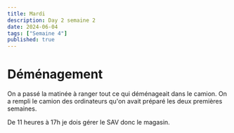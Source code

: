 ```yaml
---
title: Mardi
description: Day 2 semaine 2
date: 2024-06-04
tags: ["Semaine 4"]
published: true
---
```



# Déménagement

On a passé la matinée à ranger tout ce qui déménageait dans le camion.
On a rempli le camion des ordinateurs qu'on avait préparé les deux premières semaines.

De 11 heures à 17h je dois gérer le SAV donc le magasin.            